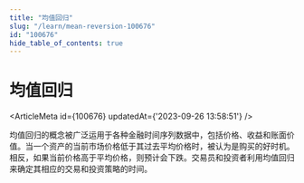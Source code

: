 ```yaml
---
title: "均值回归"
slug: "/learn/mean-reversion-100676"
id: "100676"
hide_table_of_contents: true
---
```



# 均值回归

<ArticleMeta id={100676} updatedAt={'2023-09-26 13:58:51'} />
<div className='border-solid border-b border-t-0 my-4 border-[var(--ifm-color-gray-300)]' />

均值回归的概念被广泛运用于各种金融时间序列数据中，包括价格、收益和账面价值。当一个资产的当前市场价格低于其过去平均价格时，被认为是购买的好时机。相反，如果当前价格高于平均价格，则预计会下跌。交易员和投资者利用均值回归来确定其相应的交易和投资策略的时间。
